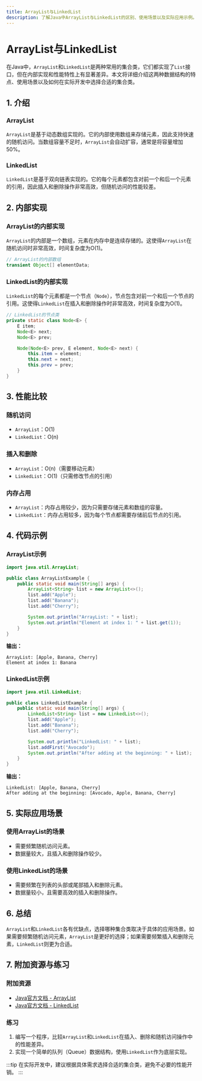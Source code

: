 ```yaml
---
title: ArrayList与LinkedList
description: 了解Java中ArrayList与LinkedList的区别、使用场景以及实际应用示例。
---
```


# ArrayList与LinkedList

在Java中，`ArrayList`和`LinkedList`是两种常用的集合类，它们都实现了`List`接口，但在内部实现和性能特性上有显著差异。本文将详细介绍这两种数据结构的特点、使用场景以及如何在实际开发中选择合适的集合类。

## 1. 介绍

### ArrayList
`ArrayList`是基于动态数组实现的。它的内部使用数组来存储元素，因此支持快速的随机访问。当数组容量不足时，`ArrayList`会自动扩容，通常是将容量增加50%。

### LinkedList
`LinkedList`是基于双向链表实现的。它的每个元素都包含对前一个和后一个元素的引用，因此插入和删除操作非常高效，但随机访问的性能较差。

## 2. 内部实现

### ArrayList的内部实现
`ArrayList`的内部是一个数组，元素在内存中是连续存储的。这使得`ArrayList`在随机访问时非常高效，时间复杂度为O(1)。

```java
// ArrayList的内部数组
transient Object[] elementData;
```

### LinkedList的内部实现
`LinkedList`的每个元素都是一个节点（`Node`），节点包含对前一个和后一个节点的引用。这使得`LinkedList`在插入和删除操作时非常高效，时间复杂度为O(1)。

```java
// LinkedList的节点类
private static class Node<E> {
    E item;
    Node<E> next;
    Node<E> prev;

    Node(Node<E> prev, E element, Node<E> next) {
        this.item = element;
        this.next = next;
        this.prev = prev;
    }
}
```

## 3. 性能比较

### 随机访问
- `ArrayList`：O(1)
- `LinkedList`：O(n)

### 插入和删除
- `ArrayList`：O(n)（需要移动元素）
- `LinkedList`：O(1)（只需修改节点的引用）

### 内存占用
- `ArrayList`：内存占用较少，因为只需要存储元素和数组的容量。
- `LinkedList`：内存占用较多，因为每个节点都需要存储前后节点的引用。

## 4. 代码示例

### ArrayList示例
```java
import java.util.ArrayList;

public class ArrayListExample {
    public static void main(String[] args) {
        ArrayList<String> list = new ArrayList<>();
        list.add("Apple");
        list.add("Banana");
        list.add("Cherry");

        System.out.println("ArrayList: " + list);
        System.out.println("Element at index 1: " + list.get(1));
    }
}
```

**输出：**
```
ArrayList: [Apple, Banana, Cherry]
Element at index 1: Banana
```

### LinkedList示例
```java
import java.util.LinkedList;

public class LinkedListExample {
    public static void main(String[] args) {
        LinkedList<String> list = new LinkedList<>();
        list.add("Apple");
        list.add("Banana");
        list.add("Cherry");

        System.out.println("LinkedList: " + list);
        list.addFirst("Avocado");
        System.out.println("After adding at the beginning: " + list);
    }
}
```

**输出：**
```
LinkedList: [Apple, Banana, Cherry]
After adding at the beginning: [Avocado, Apple, Banana, Cherry]
```

## 5. 实际应用场景

### 使用ArrayList的场景
- 需要频繁随机访问元素。
- 数据量较大，且插入和删除操作较少。

### 使用LinkedList的场景
- 需要频繁在列表的头部或尾部插入和删除元素。
- 数据量较小，且需要高效的插入和删除操作。

## 6. 总结

`ArrayList`和`LinkedList`各有优缺点，选择哪种集合类取决于具体的应用场景。如果需要频繁随机访问元素，`ArrayList`是更好的选择；如果需要频繁插入和删除元素，`LinkedList`则更为合适。

## 7. 附加资源与练习

### 附加资源
- [Java官方文档 - ArrayList](https://docs.oracle.com/javase/8/docs/api/java/util/ArrayList.html)
- [Java官方文档 - LinkedList](https://docs.oracle.com/javase/8/docs/api/java/util/LinkedList.html)

### 练习
1. 编写一个程序，比较`ArrayList`和`LinkedList`在插入、删除和随机访问操作中的性能差异。
2. 实现一个简单的队列（Queue）数据结构，使用`LinkedList`作为底层实现。

:::tip
在实际开发中，建议根据具体需求选择合适的集合类，避免不必要的性能开销。
:::